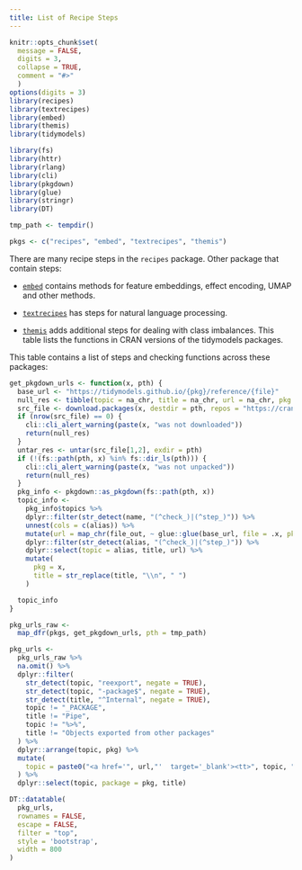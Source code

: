 ```yaml
---
title: List of Recipe Steps
---
```


```r
knitr::opts_chunk$set(
  message = FALSE,
  digits = 3,
  collapse = TRUE,
  comment = "#>"
  )
options(digits = 3)
library(recipes)
library(textrecipes)
library(embed)
library(themis)
library(tidymodels)

library(fs)
library(httr)
library(rlang)
library(cli)
library(pkgdown)
library(glue)
library(stringr)
library(DT)

tmp_path <- tempdir()

pkgs <- c("recipes", "embed", "textrecipes", "themis")
```

There are many recipe steps in the `recipes` package. Other package that contain steps:

 * [`embed`](https://github.com/tidymodels/embed) contains methods for feature embeddings, effect encoding, UMAP and other methods. 

 * [`textrecipes`](https://github.com/tidymodels/textrecipes) has steps for natural language processing. 
 
 * [`themis`](https://github.com/tidymodels/themis) adds additional steps for dealing with class imbalances. 
 This table lists the functions in CRAN versions of the tidymodels packages. 

This table contains a list of steps and checking functions across these packages: 

```r
get_pkgdown_urls <- function(x, pth) {
  base_url <- "https://tidymodels.github.io/{pkg}/reference/{file}"
  null_res <- tibble(topic = na_chr, title = na_chr, url = na_chr, pkg = x)
  src_file <- download.packages(x, destdir = pth, repos = "https://cran.rstudio.com/")
  if (nrow(src_file) == 0) {
    cli::cli_alert_warning(paste(x, "was not downloaded"))
    return(null_res)
  }
  untar_res <- untar(src_file[1,2], exdir = pth)
  if (!(fs::path(pth, x) %in% fs::dir_ls(pth))) {
    cli::cli_alert_warning(paste(x, "was not unpacked"))
    return(null_res)
  }
  pkg_info <- pkgdown::as_pkgdown(fs::path(pth, x))
  topic_info <-
    pkg_info$topics %>%
    dplyr::filter(str_detect(name, "(^check_)|(^step_)")) %>% 
    unnest(cols = c(alias)) %>%
    mutate(url = map_chr(file_out, ~ glue::glue(base_url, file = .x, pkg = x)))  %>%
    dplyr::filter(str_detect(alias, "(^check_)|(^step_)")) %>%
    dplyr::select(topic = alias, title, url) %>%
    mutate(
      pkg = x,
      title = str_replace(title, "\\n", " ")
    )

  topic_info
}

pkg_urls_raw <-
  map_dfr(pkgs, get_pkgdown_urls, pth = tmp_path)

pkg_urls <-
  pkg_urls_raw %>%
  na.omit() %>%
  dplyr::filter(
    str_detect(topic, "reexport", negate = TRUE),
    str_detect(topic, "-package$", negate = TRUE),
    str_detect(title, "^Internal", negate = TRUE),
    topic != "_PACKAGE",
    title != "Pipe",
    topic != "%>%",
    title != "Objects exported from other packages"
  ) %>%
  dplyr::arrange(topic, pkg) %>%
  mutate(
    topic = paste0("<a href='", url,"'  target='_blank'><tt>", topic, "</tt></a>")
  ) %>%
  dplyr::select(topic, package = pkg, title)
```

```r
DT::datatable(
  pkg_urls,
  rownames = FALSE,
  escape = FALSE,
  filter = "top",
  style = 'bootstrap',
  width = 800
)
```
